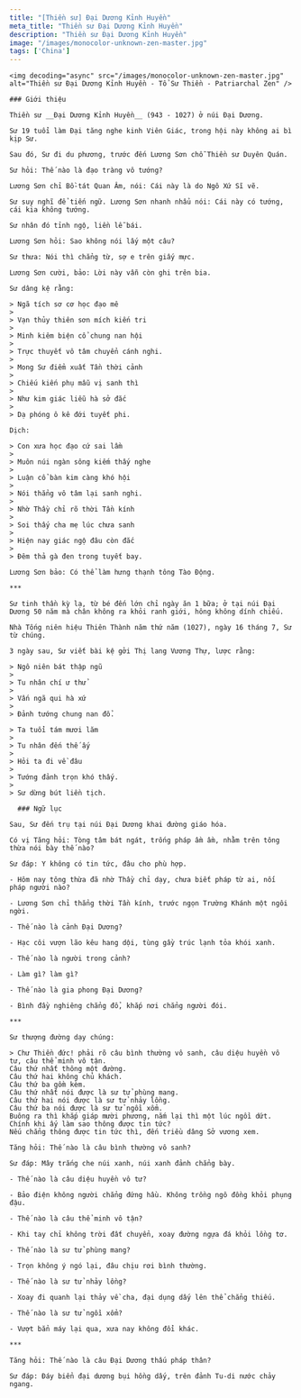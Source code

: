 ```yaml
---
title: "[Thiền sư] Đại Dương Kỉnh Huyền"
meta_title: "Thiền sư Đại Dương Kỉnh Huyền"
description: "Thiền sư Đại Dương Kỉnh Huyền"
image: "/images/monocolor-unknown-zen-master.jpg"
tags: ['China']
---
```


<div className="grid xl:grid-cols-8 lg:grid-cols-8 md:grid-cols-2 sm:grid-cols-2 xs:grid-cols-1 gap-8 bg-body dark:bg-darkmode-body">

  <div className="lg:col-span-3 md:col-span-1">

    <img decoding="async" src="/images/monocolor-unknown-zen-master.jpg" alt="Thiền sư Đại Dương Kỉnh Huyền - Tổ Sư Thiền - Patriarchal Zen" />

    ### Giới thiệu

    Thiền sư __Đại Dương Kỉnh Huyền__ (943 - 1027) ở núi Đại Dương.

    Sư 19 tuổi làm Đại tăng nghe kinh Viên Giác, trong hội này không ai bì kịp Sư.

    Sau đó, Sư đi du phương, trước đến Lương Sơn chỗ Thiền sư Duyên Quán.

    Sư hỏi: Thế nào là đạo tràng vô tướng?

    Lương Sơn chỉ Bồ-tát Quan Âm, nói: Cái này là do Ngô Xứ Sĩ vẽ.

    Sư suy nghĩ để tiến ngữ. Lương Sơn nhanh nhẩu nói: Cái này có tướng, cái kia không tướng.

    Sư nhân đó tỉnh ngộ, liền lễ bái.

    Lương Sơn hỏi: Sao không nói lấy một câu?

    Sư thưa: Nói thì chẳng từ, sợ e trên giấy mực.

    Lương Sơn cười, bảo: Lời này vẫn còn ghi trên bia.

    Sư dâng kệ rằng:

    > Ngã tích sơ cơ học đạo mê
    >
    > Vạn thủy thiên sơn mích kiến tri
    >
    > Minh kiêm biện cổ chung nan hội
    >
    > Trực thuyết vô tâm chuyển cánh nghi.
    >
    > Mong Sư điểm xuất Tần thời cảnh
    >
    > Chiếu kiến phụ mẫu vị sanh thì
    >
    > Như kim giác liễu hà sở đắc
    >
    > Dạ phóng ô kê đới tuyết phi.

    Dịch:

    > Con xưa học đạo cứ sai lầm
    >
    > Muôn núi ngàn sông kiếm thấy nghe
    >
    > Luận cổ bàn kim càng khó hội
    >
    > Nói thẳng vô tâm lại sanh nghi.
    >
    > Nhờ Thầy chỉ rõ thời Tần kính
    >
    > Soi thấy cha mẹ lúc chưa sanh
    >
    > Hiện nay giác ngộ đâu còn đắc
    >
    > Đêm thả gà đen trong tuyết bay.

    Lương Sơn bảo: Có thể làm hưng thạnh tông Tào Động.

    ***

    Sư tinh thần kỳ lạ, từ bé đến lớn chỉ ngày ăn 1 bữa; ở tại núi Đại Dương 50 năm mà chân không ra khỏi ranh giới, hông không dính chiếu.

    Nhà Tống niên hiệu Thiên Thành năm thứ năm (1027), ngày 16 tháng 7, Sư từ chúng.

    3 ngày sau, Sư viết bài kệ gởi Thị lang Vương Thự, lược rằng:

    > Ngô niên bát thập ngũ
    >
    > Tu nhân chí ư thử
    >
    > Vấn ngã qui hà xứ
    >
    > Đảnh tướng chung nan đổ.

    > Ta tuổi tám mươi lăm
    >
    > Tu nhân đến thế ấy
    >
    > Hỏi ta đi về đâu
    >
    > Tướng đảnh trọn khó thấy.
    >
    > Sư dừng bút liền tịch.

  </div>

  <div className="lg:col-span-5 md:col-span-1">

      ### Ngữ lục

    Sau, Sư đến trụ tại núi Đại Dương khai đường giáo hóa.

    Có vị Tăng hỏi: Tòng tâm bát ngát, trống pháp ầm ầm, nhằm trên tông thừa nói bày thế nào?

    Sư đáp: Y không có tin tức, đâu cho phù hợp.

    - Hôm nay tông thừa đã nhờ Thầy chỉ dạy, chưa biết pháp từ ai, nối pháp người nào?

    - Lương Sơn chỉ thẳng thời Tần kính, trước ngọn Trường Khánh một ngôi ngời.

    - Thế nào là cảnh Đại Dương?

    - Hạc côi vượn lão kêu hang dội, tùng gầy trúc lạnh tỏa khói xanh.

    - Thế nào là người trong cảnh?

    - Làm gì? làm gì?

    - Thế nào là gia phong Đại Dương?

    - Bình đầy nghiêng chẳng đổ, khắp nơi chẳng người đói.

    ***

    Sư thượng đường dạy chúng:

    > Chư Thiền đức! phải rõ câu bình thường vô sanh, câu diệu huyền vô tư, câu thể minh vô tận.
    Câu thứ nhất thông một đường.
    Câu thứ hai không chủ khách.
    Câu thứ ba gồm kèm.
    Câu thứ nhất nói được là sư tử phùng mang.
    Câu thứ hai nói được là sư tử nhảy lồng.
    Câu thứ ba nói được là sư tử ngồi xổm.
    Buông ra thì khắp giáp mười phương, nắm lại thì một lúc ngồi dứt.
    Chính khi ấy làm sao thông được tin tức?
    Nếu chẳng thông được tin tức thì, đến triều dâng Sở vương xem.

    Tăng hỏi: Thế nào là câu bình thường vô sanh?

    Sư đáp: Mây trắng che núi xanh, núi xanh đảnh chẳng bày.

    - Thế nào là câu diệu huyền vô tư?

    - Bảo điện không người chẳng đứng hầu. Không trồng ngô đồng khỏi phụng đậu.

    - Thế nào là câu thể minh vô tận?

    - Khi tay chỉ không trời đất chuyển, xoay đường ngựa đá khỏi lồng tơ.

    - Thế nào là sư tử phùng mang?

    - Trọn không ý ngó lại, đâu chịu rơi bình thường.

    - Thế nào là sư tử nhảy lồng?

    - Xoay đi quanh lại thảy về cha, đại dụng dấy lên thể chẳng thiếu.

    - Thế nào là sư tử ngồi xổm?

    - Vượt bẳn máy lại qua, xưa nay không đổi khác.

    ***

    Tăng hỏi: Thế nào là câu Đại Dương thấu pháp thân?

    Sư đáp: Đáy biển đại dương bụi hồng dấy, trên đảnh Tu-di nước chảy ngang.



  </div>

</div>
